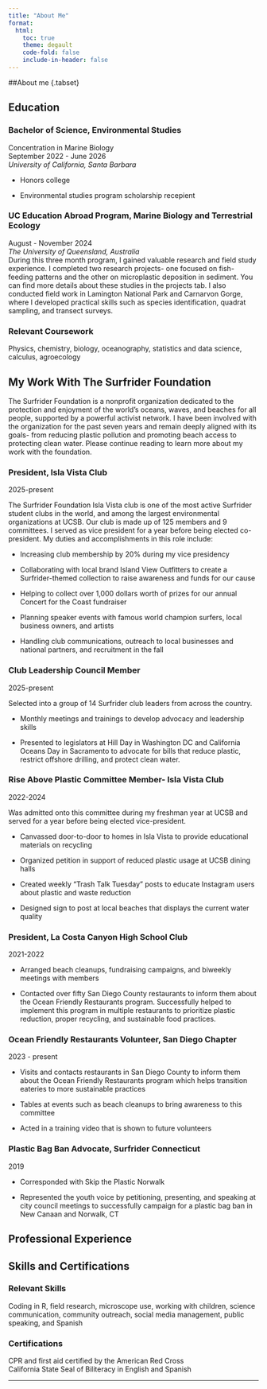 ```yaml
---
title: "About Me"
format: 
  html:
    toc: true
    theme: degault
    code-fold: false
    include-in-header: false
---
```


##About me {.tabset}

## Education

### Bachelor of Science, Environmental Studies

Concentration in Marine Biology<br> September 2022 - June 2026<br> *University of California, Santa Barbara*

-   Honors college<br>

-   Environmental studies program scholarship recepient

### UC Education Abroad Program, Marine Biology and Terrestrial Ecology

August - November 2024<br> *The University of Queensland, Australia*<br> During this three month program, I gained valuable research and field study experience. I completed two research projects- one focused on fish-feeding patterns and the other on microplastic deposition in sediment. You can find more details about these studies in the projects tab. I also conducted field work in Lamington National Park and Carnarvon Gorge, where I developed practical skills such as species identification, quadrat sampling, and transect surveys.

### Relevant Coursework

Physics, chemistry, biology, oceanography, statistics and data science, calculus, agroecology

## My Work With The Surfrider Foundation

The Surfrider Foundation is a nonprofit organization dedicated to the protection and enjoyment of the world's oceans, waves, and beaches for all people, supported by a powerful activist network. I have been involved with the organization for the past seven years and remain deeply aligned with its goals- from reducing plastic pollution and promoting beach access to protecting clean water. Please continue reading to learn more about my work with the foundation.

### President, Isla Vista Club

2025-present

The Surfrider Foundation Isla Vista club is one of the most active Surfrider student clubs in the world, and among the largest environmental organizations at UCSB. Our club is made up of 125 members and 9 committees. I served as vice president for a year before being elected co-president. My duties and accomplishments in this role include:

-   Increasing club membership by 20% during my vice presidency

-   Collaborating with local brand Island View Outfitters to create a Surfrider-themed collection to raise awareness and funds for our cause

-   Helping to collect over 1,000 dollars worth of prizes for our annual Concert for the Coast fundraiser

-   Planning speaker events with famous world champion surfers, local business owners, and artists

-   Handling club communications, outreach to local businesses and national partners, and recruitment in the fall

### Club Leadership Council Member

2025-present

Selected into a group of 14 Surfrider club leaders from across the country.

-   Monthly meetings and trainings to develop advocacy and leadership skills

-   Presented to legislators at Hill Day in Washington DC and California Oceans Day in Sacramento to advocate for bills that reduce plastic, restrict offshore drilling, and protect clean water.

### Rise Above Plastic Committee Member- Isla Vista Club

2022-2024

Was admitted onto this committee during my freshman year at UCSB and served for a year before being elected vice-president.

-   Canvassed door-to-door to homes in Isla Vista to provide educational materials on recycling

-   Organized petition in support of reduced plastic usage at UCSB dining halls

-   Created weekly "Trash Talk Tuesday" posts to educate Instagram users about plastic and waste reduction

-   Designed sign to post at local beaches that displays the current water quality

### President, La Costa Canyon High School Club

2021-2022

-   Arranged beach cleanups, fundraising campaigns, and biweekly meetings with members

<!-- -->

-   Contacted over fifty San Diego County restaurants to inform them about the Ocean Friendly Restaurants program. Successfully helped to implement this program in multiple restaurants to prioritize plastic reduction, proper recycling, and sustainable food practices.

### Ocean Friendly Restaurants Volunteer, San Diego Chapter

2023 - present

-   Visits and contacts restaurants in San Diego County to inform them about the Ocean Friendly Restaurants program which helps transition eateries to more sustainable practices

-   Tables at events such as beach cleanups to bring awareness to this committee

-   Acted in a training video that is shown to future volunteers

### Plastic Bag Ban Advocate, Surfrider Connecticut

2019

-   Corresponded with Skip the Plastic Norwalk

-   Represented the youth voice by petitioning, presenting, and speaking at city council meetings to successfully campaign for a plastic bag ban in New Canaan and Norwalk, CT

## Professional Experience

## Skills and Certifications

### Relevant Skills

Coding in R, field research, microscope use, working with children, science communication, community outreach, social media management, public speaking, and Spanish

### Certifications

CPR and first aid certified by the American Red Cross<br> California State Seal of Biliteracy in English and Spanish

------------------------------------------------------------------------
